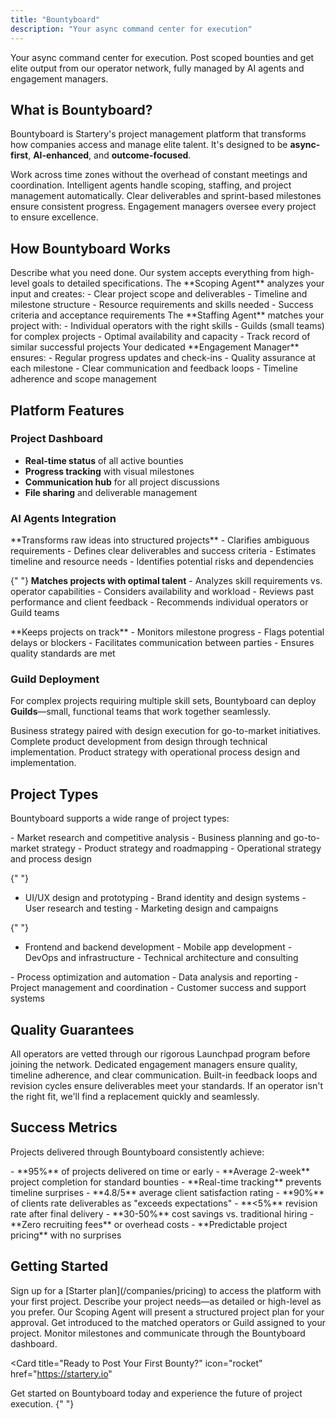 ```yaml
---
title: "Bountyboard"
description: "Your async command center for execution"
---
```


Your async command center for execution. Post scoped bounties and get elite output from our operator network, fully managed by AI agents and engagement managers.

## What is Bountyboard?

Bountyboard is Startery's project management platform that transforms how companies access and manage elite talent. It's designed to be **async-first**, **AI-enhanced**, and **outcome-focused**.

<CardGroup cols={2}>
  <Card title="Async-First" icon="clock">
    Work across time zones without the overhead of constant meetings and
    coordination.
  </Card>
  <Card title="AI-Enhanced" icon="robot">
    Intelligent agents handle scoping, staffing, and project management
    automatically.
  </Card>
  <Card title="Outcome-Focused" icon="target">
    Clear deliverables and sprint-based milestones ensure consistent progress.
  </Card>
  <Card title="Quality Managed" icon="shield-check">
    Engagement managers oversee every project to ensure excellence.
  </Card>
</CardGroup>

## How Bountyboard Works

<Steps>
  <Step title="Submit Your Project">
    Describe what you need done. Our system accepts everything from high-level
    goals to detailed specifications.
  </Step>
  <Step title="AI Scoping">
    The **Scoping Agent** analyzes your input and creates: - Clear project scope
    and deliverables - Timeline and milestone structure - Resource requirements
    and skills needed - Success criteria and acceptance requirements
  </Step>
  <Step title="Smart Matching">
    The **Staffing Agent** matches your project with: - Individual operators
    with the right skills - Guilds (small teams) for complex projects - Optimal
    availability and capacity - Track record of similar successful projects
  </Step>
  <Step title="Managed Execution">
    Your dedicated **Engagement Manager** ensures: - Regular progress updates
    and check-ins - Quality assurance at each milestone - Clear communication
    and feedback loops - Timeline adherence and scope management
  </Step>
</Steps>

## Platform Features

### Project Dashboard

- **Real-time status** of all active bounties
- **Progress tracking** with visual milestones
- **Communication hub** for all project discussions
- **File sharing** and deliverable management

### AI Agents Integration

<Tabs>
  <Tab title="Scoping Agent">
    **Transforms raw ideas into structured projects** - Clarifies ambiguous
    requirements - Defines clear deliverables and success criteria - Estimates
    timeline and resource needs - Identifies potential risks and dependencies
  </Tab>

{" "}
<Tab title="Staffing Agent">
  **Matches projects with optimal talent** - Analyzes skill requirements vs.
  operator capabilities - Considers availability and workload - Reviews past
  performance and client feedback - Recommends individual operators or Guild
  teams
</Tab>

  <Tab title="PM Agent">
    **Keeps projects on track** - Monitors milestone progress - Flags potential
    delays or blockers - Facilitates communication between parties - Ensures
    quality standards are met
  </Tab>
</Tabs>

### Guild Deployment

For complex projects requiring multiple skill sets, Bountyboard can deploy **Guilds**—small, functional teams that work together seamlessly.

<CardGroup cols={3}>
  <Card title="Strategy + Design" icon="chess">
    Business strategy paired with design execution for go-to-market initiatives.
  </Card>
  <Card title="Design + Engineering" icon="code">
    Complete product development from design through technical implementation.
  </Card>
  <Card title="Product + Operations" icon="cogs">
    Product strategy with operational process design and implementation.
  </Card>
</CardGroup>

## Project Types

Bountyboard supports a wide range of project types:

<AccordionGroup>
  <Accordion title="Strategy Projects">
    - Market research and competitive analysis - Business planning and
    go-to-market strategy - Product strategy and roadmapping - Operational
    strategy and process design
  </Accordion>

{" "}
<Accordion title="Design Projects">
  - UI/UX design and prototyping - Brand identity and design systems - User
  research and testing - Marketing design and campaigns
</Accordion>

{" "}
<Accordion title="Engineering Projects">
  - Frontend and backend development - Mobile app development - DevOps and
  infrastructure - Technical architecture and consulting
</Accordion>

  <Accordion title="Operations Projects">
    - Process optimization and automation - Data analysis and reporting -
    Project management and coordination - Customer success and support systems
  </Accordion>
</AccordionGroup>

## Quality Guarantees

<CardGroup cols={2}>
  <Card title="Vetted Operators" icon="user-check">
    All operators are vetted through our rigorous Launchpad program before
    joining the network.
  </Card>
  <Card title="Managed Delivery" icon="clipboard-check">
    Dedicated engagement managers ensure quality, timeline adherence, and clear
    communication.
  </Card>
  <Card title="Iterative Process" icon="arrows-rotate">
    Built-in feedback loops and revision cycles ensure deliverables meet your
    standards.
  </Card>
  <Card title="Replacement Policy" icon="shield-alt">
    If an operator isn't the right fit, we'll find a replacement quickly and
    seamlessly.
  </Card>
</CardGroup>

## Success Metrics

Projects delivered through Bountyboard consistently achieve:

<Tabs>
  <Tab title="Timeline Performance">
    - **95%** of projects delivered on time or early
    - **Average 2-week** project completion for standard bounties
    - **Real-time tracking** prevents timeline surprises
  </Tab>
  
  <Tab title="Quality Outcomes">
    - **4.8/5** average client satisfaction rating
    - **90%** of clients rate deliverables as "exceeds expectations"
    - **<5%** revision rate after final delivery
  </Tab>
  
  <Tab title="Cost Efficiency">
    - **30-50%** cost savings vs. traditional hiring
    - **Zero recruiting fees** or overhead costs
    - **Predictable project pricing** with no surprises
  </Tab>
</Tabs>

## Getting Started

<Steps>
  <Step title="Access Bountyboard">
    Sign up for a [Starter plan](/companies/pricing) to access the platform with
    your first project.
  </Step>
  <Step title="Post Your First Bounty">
    Describe your project needs—as detailed or high-level as you prefer.
  </Step>
  <Step title="Review Scoped Proposal">
    Our Scoping Agent will present a structured project plan for your approval.
  </Step>
  <Step title="Meet Your Team">
    Get introduced to the matched operators or Guild assigned to your project.
  </Step>
  <Step title="Track Progress">
    Monitor milestones and communicate through the Bountyboard dashboard.
  </Step>
</Steps>

<Card
  title="Ready to Post Your First Bounty?"
  icon="rocket"
  href="https://startery.io"
>
  Get started on Bountyboard today and experience the future of project
  execution.
</Card>{" "}
